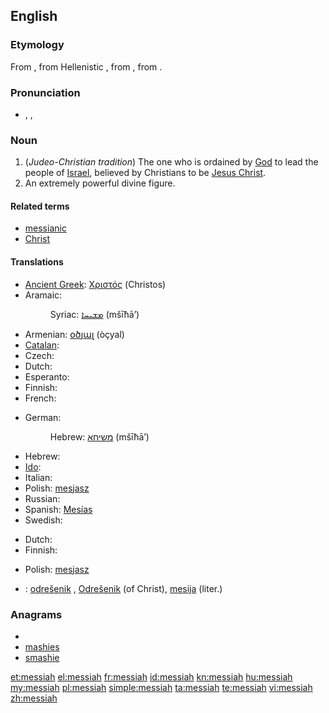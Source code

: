 {{also|Messiah}}
==English==

===Etymology===
From {{etyl|la}} {{term|Messias}}, from Hellenistic {{etyl|grc}} {{term|Μεσσίας|sc=polytonic}}, from {{etyl|arc}} {{term||tr=měšīḥā}}, from {{etyl|he}} {{term|משיח||anointed|tr=mashiach|sc=Hebr}}.{{attention|arc}}

===Pronunciation===
* {{enPR|mə-sī'ə}}, {{IPA|/məˈsaɪ.ə/}}, {{SAMPA|/m@"saI@/}}

===Noun===
{{en-noun}}

# (''Judeo-Christian tradition'')  The one who is ordained by [[God]] to lead the people of [[Israel]], believed by Christians to be [[Jesus Christ]].
# An extremely powerful divine figure.

====Related terms====
* [[messianic]]
* [[Christ]]

====Translations====
{{trans-top|ordained to lead the people of Israel}}
* [[Ancient Greek]]: [[Χριστός]] (Christos) {{m}}
* Aramaic:
*: Syriac: [[ܡܫܝܚܐ]] (mšīħā’) {{m}}
* Armenian: [[օծյալ]] (òçyal)
* [[Catalan]]: {{t-|ca|messies|m}}
* Czech: {{t-|cs|mesiáš|m}}
* Dutch: {{t+|nl|Messias|m}}
* Esperanto: {{t-|eo|mesio|xs=Esperanto}}
* Finnish: {{t-|fi|messias}}
* French: {{t+|fr|messie|m}}
{{trans-mid}}
* German: {{t|de|Messias|m}}
*: Hebrew: [[משיחא]] (mšīħā’) {{m}}
* Hebrew: {{t-|he|משיח|m|tr=mashíakh}}
* [[Ido]]: {{t-|io|mesio|xs=Ido}}
* Italian: {{t+|it|messia|m}}
* Polish: [[mesjasz]] {{m}}
* Russian: {{t+|ru|мессия|m}}
* Spanish: [[Mesías]] {{m}}
* Swedish: {{t|sv|Messias|c}}
{{trans-bottom}}

{{trans-top|an extremely powerful divine figure}}
* Dutch: {{t-|nl|messias|m}}
* Finnish: {{t-|fi|messias}}
{{trans-mid}}
* Polish: [[mesjasz]] {{m}}
{{trans-bottom}}

{{checktrans-top}}
* {{ttbc|sl}}: [[odrešenik]] {{m}}, [[Odrešenik]] {{m}} (of Christ), [[mesija]] {{m}} (liter.)
{{trans-bottom}}

===Anagrams===
* {{alphagram|aehimss}}
* [[mashies#English|mashies]]
* [[smashie#English|smashie]]

[[et:messiah]]
[[el:messiah]]
[[fr:messiah]]
[[id:messiah]]
[[kn:messiah]]
[[hu:messiah]]
[[my:messiah]]
[[pl:messiah]]
[[simple:messiah]]
[[ta:messiah]]
[[te:messiah]]
[[vi:messiah]]
[[zh:messiah]]